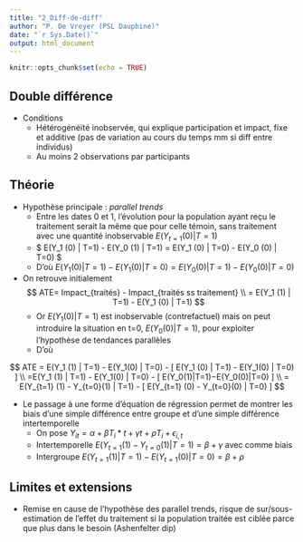 ```yaml
---
title: "2_Diff-de-diff"
author: "P. De Vreyer (PSL Dauphine)"
date: "`r Sys.Date()`"
output: html_document
---
```


```r
knitr::opts_chunk$set(echo = TRUE)
```

## Double différence

-   Conditions
    -   Hétérogénéïté inobservée, qui explique participation et impact, fixe et additive (pas de variation au cours du temps mm si diff entre individus)
    -   Au moins 2 observations par participants

## Théorie

-   Hypothèse principale : *parallel trends*
    -   Entre les dates 0 et 1, l'évolution pour la population ayant reçu le traitement serait la même que pour celle témoin, sans traitement avec une quantité inobservable $E(Y_{t=1} (0) | T=1)$
    -   $ E(Y_1 (0) | T=1) - E(Y_0 (1) | T=1) = E(Y_1 (0) | T=0) - E(Y_0 (0) | T=0)  $
    -   D'où $E(Y_1 (0) | T=1) - E(Y_1 (0) | T=0) =  E(Y_0 (0) | T=1) - E(Y_0 (0) | T=0)$
-   On retrouve initialement$$
    ATE= Impact_{traités} - Impact_{traités ss traitement}
    \\
    = E(Y_1 (1) | T=1) - E(Y_1 (0) | T=1)
    $$
    -   Or $E(Y_1 (0) | T=1)$ est inobservable (contrefactuel) mais on peut introduire la situation en t=0, $E(Y_0(0) | T=1)$, pour exploiter l'hypothèse de tendances parallèles
    -   D'où

$$
ATE = E(Y_1 (1) | T=1) - E(Y_1(0) | T=0) - [ E(Y_1 (0) | T=1) - E(Y_1(0) | T=0) ]
\\
=E(Y_1 (1) | T=1) - E(Y_1(0) | T=0) - [ E(Y_0(1)|T=1)−E(Y_0(0)|T=0) ]
\\
= E(Y_{t=1} (1) - Y_{t=0}(1) | T=1) - [ E(Y_{t=1} (0) - Y_{t=0}(0) | T=0) ] $$

-   Le passage à une forme d'équation de régression permet de montrer les biais d'une simple différence entre groupe et d'une simple différence intertemporelle
    -   On pose $Y_{it} = \alpha + \beta T_i*t + \gamma t + \rho T_i + \epsilon_{i,t}$
    -   Intertemporelle $E(Y_{t=1} (1) - Y_{t=0}(1) | T=1) = \beta + \gamma$ avec \gamma comme biais
    -   Intergroupe $E(Y_{t=1} (1) |T=1) - E(Y_{t=1}(0) | T=0) = \beta + \rho$

## Limites et extensions

-   Remise en cause de l'hypothèse des parallel trends, risque de sur/sous-estimation de l'effet du traitement si la population traitée est ciblée parce que plus dans le besoin (Ashenfelter dip)
